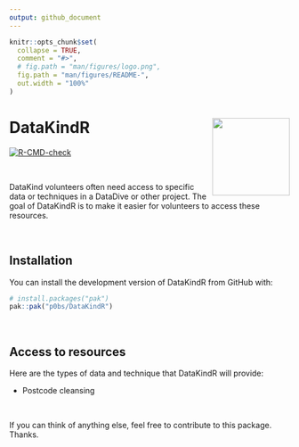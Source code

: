 ```yaml
---
output: github_document
---
```


<!-- README.md is generated from README.Rmd. Please edit that file -->

```r
knitr::opts_chunk$set(
  collapse = TRUE,
  comment = "#>",
  # fig.path = "man/figures/logo.png",
  fig.path = "man/figures/README-",
  out.width = "100%"
)
```

# DataKindR <img src='man/figures/logo.png' align="right" height="139" />

<!-- badges: start -->
[![R-CMD-check](https://github.com/p0bs/DataKindR/actions/workflows/R-CMD-check.yaml/badge.svg)](https://github.com/p0bs/DataKindR/actions/workflows/R-CMD-check.yaml)
<!-- badges: end -->

<br/>

DataKind volunteers often need access to specific data or techniques in a DataDive or other project. The goal of DataKindR is to make it easier for volunteers to access these resources.

<br/>

## Installation

You can install the development version of DataKindR from GitHub with:

``` r
# install.packages("pak")
pak::pak("p0bs/DataKindR")
```

<br/>

## Access to resources

Here are the types of data and technique that DataKindR will provide:

  * Postcode cleansing

<br/>

If you can think of anything else, feel free to contribute to this package. Thanks.
